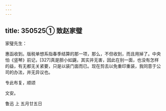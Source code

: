 ```yaml
---
---
---
```

title: 350525① 致赵家璧
---




家璧先生：

惠函收到。版税单想系指春季结算的那一项，那么，不但收到，而且用掉了。中央怕《竖琴》前记，[327]真是胆小如鼷，其实并无害，因此在别一面，也没有怎样的益，有无都无关紧要，只是以装门面而已。现在剪去以免重印重装，我同意于公司的办法，并无异议也。

专此布复，顺颂

文安。

鲁迅 上 五月廿五日